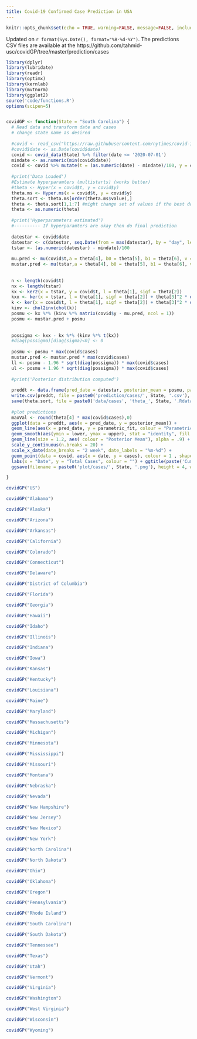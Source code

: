 ```yaml
---
title: Covid-19 Confirmed Case Prediction in USA
---
```


```r
knitr::opts_chunk$set(echo = TRUE, warning=FALSE, message=FALSE, include = TRUE, verbose = FALSE)
```

Updated on `r format(Sys.Date(), format="%B-%d-%Y")`.
The predictions CSV files are available at the https://github.com/tahmid-usc/covidGP/tree/master/prediction/cases

```r
library(dplyr)
library(lubridate)
library(readr)
library(optimx)
library(kernlab)
library(mvtnorm)
library(ggplot2)
source('code/functions.R')
options(scipen=5)


covidGP <- function(State = "South Carolina") {
  # Read data and transform date and cases
  # change state name as desired
  
  #covid <- read_csv("https://raw.githubusercontent.com/nytimes/covid-19-data/master/us-states.csv")
  #covid$date <- as.Date(covid$date)
  covid <- covid_data(State) %>% filter(date <= '2020-07-01')
  mindate <- as.numeric(min(covid$date))
  covid <- covid %>% mutate(t = (as.numeric(date) - mindate)/100, y = cases / max(cases))
  
  #print('Data Loaded')
  #Estimate hyperparamters (multistarts) (works better)
  #theta <- Hyper(x = covid$t, y = covid$y)
  theta.ms <- Hyper.ms(x = covid$t, y = covid$y)
  theta.sort <- theta.ms[order(theta.ms$value),]
  theta <- theta.sort[1,1:7] #might change set of values if the best doesnt work well
  theta <- as.numeric(theta)
  
  #print('Hyperparameters estimated')
  #---------- If hyperparamters are okay then do final prediction
  
  datestar <- covid$date
  datestar <- c(datestar, seq.Date(from = max(datestar), by = "day", length.out = 90))
  tstar <- (as.numeric(datestar) - mindate)/100
  
  mu.pred <- mu(covid$t,a = theta[4], b0 = theta[5], b1 = theta[6], v = theta[7])
  mustar.pred <- mu(tstar,a = theta[4], b0 = theta[5], b1 = theta[6], v = theta[7])
  
  
  n <- length(covid$t)
  nx <- length(tstar)
  kx <- ker2(x = tstar, y = covid$t, l = theta[1], sigf = theta[2])
  kxx <- ker(x = tstar, l = theta[1], sigf = theta[2]) + theta[3]^2 * diag(nx)
  k <- ker(x = covid$t, l = theta[1], sigf = theta[2]) + theta[3]^2 * diag(n)
  kinv <- chol2inv(chol(k))
  posmu <- kx %*% (kinv %*% matrix(covid$y - mu.pred, ncol = 1))
  posmu <- mustar.pred + posmu
  
  
  possigma <- kxx - kx %*% (kinv %*% t(kx))
  #diag(possigma)[diag(sigma)<0] <- 0
  
  posmu <- posmu * max(covid$cases)
  mustar.pred <- mustar.pred * max(covid$cases)
  ll <- posmu - 1.96 * sqrt(diag(possigma)) * max(covid$cases)
  ul <- posmu + 1.96 * sqrt(diag(possigma)) * max(covid$cases)
  
  #print('Posterior distribution computed')
  
  preddt <- data.frame(pred_date = datestar, posterior_mean = posmu, parametric_fit = mustar.pred, lower = ll, upper = ul)
  write.csv(preddt, file = paste0('prediction/cases/', State, '.csv'), row.names = F)
  save(theta.sort, file = paste0('data/cases', 'theta_', State, '.Rdata'))
  
  #plot predictions
  maxVal <- round(theta[4] * max(covid$cases),0)
  ggplot(data = preddt, aes(x = pred_date, y = posterior_mean)) +
  geom_line(aes(x = pred_date, y = parametric_fit, colour = "Parametric Fit"), size = 1.2) +
  geom_smooth(aes(ymin = lower, ymax = upper), stat = "identity", fill = "skyblue") +   
  geom_line(size = 1.2, aes( colour = "Posterior Mean"), alpha = .9) +
  scale_y_continuous(n.breaks = 20) +
  scale_x_date(date_breaks = "2 week", date_labels = "%m-%d") +
  geom_point(data = covid, aes(x = date, y = cases), colour = 1 , shape = 1, size = 1.1) + 
  labs(x = "Date", y = "Total Cases", colour = "") + ggtitle(paste('Cumulative COVID-19 Cases Prediction for', State)) + 
  ggsave(filename = paste0('plot/cases/', State, '.png'), height = 4, width = 12)

}

```

```r
covidGP("US")
```

```r
covidGP("Alabama")
```

```r
covidGP("Alaska")
```

```r
covidGP("Arizona")
```

```r
covidGP("Arkansas")
```

```r
covidGP("California")
```

```r
covidGP("Colorado")
```

```r
covidGP("Connecticut")
```

```r
covidGP("Delaware")
```

```r
covidGP("District of Columbia")
```

```r
covidGP("Florida")
```

```r
covidGP("Georgia")
```

```r
covidGP("Hawaii")
```

```r
covidGP("Idaho")
```

```r
covidGP("Illinois")
```

```r
covidGP("Indiana")
```

```r
covidGP("Iowa")
```

```r
covidGP("Kansas")
```

```r
covidGP("Kentucky")
```

```r
covidGP("Louisiana")
```

```r
covidGP("Maine")
```

```r
covidGP("Maryland")
```

```r
covidGP("Massachusetts")
```

```r
covidGP("Michigan")
```

```r
covidGP("Minnesota")
```

```r
covidGP("Mississippi")
```

```r
covidGP("Missouri")
```

```r
covidGP("Montana")
```

```r
covidGP("Nebraska")
```

```r
covidGP("Nevada")
```

```r
covidGP("New Hampshire")
```

```r
covidGP("New Jersey")
```

```r
covidGP("New Mexico")
```

```r
covidGP("New York")
```

```r
covidGP("North Carolina")
```

```r
covidGP("North Dakota")
```

```r
covidGP("Ohio")
```

```r
covidGP("Oklahoma")
```

```r
covidGP("Oregon")
```

```r
covidGP("Pennsylvania")
```

```r
covidGP("Rhode Island")
```

```r
covidGP("South Carolina")
```

```r
covidGP("South Dakota")
```

```r
covidGP("Tennessee")
```

```r
covidGP("Texas")
```

```r
covidGP("Utah")
```

```r
covidGP("Vermont")
```

```r
covidGP("Virginia")
```

```r
covidGP("Washington")
```

```r
covidGP("West Virginia")
```

```r
covidGP("Wisconsin")
```

```r
covidGP("Wyoming")
```
